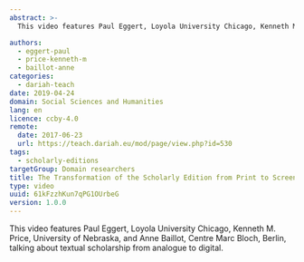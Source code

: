 ```yaml
---
abstract: >-
  This video features Paul Eggert, Loyola University Chicago, Kenneth M. Price, University of Nebraska, and Anne Baillot, Centre Marc Bloch, Berlin, talking about textual scholarship from analogue to digital.

authors:
  - eggert-paul
  - price-kenneth-m
  - baillot-anne
categories:
  - dariah-teach
date: 2019-04-24
domain: Social Sciences and Humanities
lang: en
licence: ccby-4.0
remote:
  date: 2017-06-23
  url: https://teach.dariah.eu/mod/page/view.php?id=530
tags:
  - scholarly-editions
targetGroup: Domain researchers
title: The Transformation of the Scholarly Edition from Print to Screen
type: video
uuid: 61kFzzhKun7qPG1OUrbeG
version: 1.0.0
---
```


This video features Paul Eggert, Loyola University Chicago, Kenneth M. Price, University of Nebraska, and Anne Baillot, Centre Marc Bloch, Berlin, talking about textual scholarship from analogue to digital.

<VideoCard
  title="The Transformation of the Scholarly Edition from Print to Screen"
  id="cKkVCzms-Sk"
  image="/assets/images/cms/resources/the-transformation-of-the-scholarly-edition/paul-eggert.png"
/>
